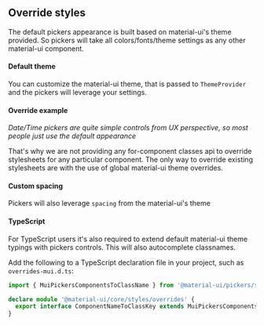 

<PageMeta title="CSS Overrides" />

## Override styles

The default pickers appearance is built based on material-ui's theme provided. So pickers will take all
colors/fonts/theme settings as any other material-ui component.



#### Default theme

You can customize the material-ui theme, that is passed to `ThemeProvider` and the pickers will leverage your settings.

<Example testId="css-override" source={CssTheme} />

#### Override example

_Date/Time pickers are quite simple controls from UX perspective, so most people just use the default appearance_

That's why we are not providing any for-component classes api to override stylesheets for any particular
component. The only way to override existing stylesheets are with the use of global material-ui theme
overrides.

<Example source={CssOverrides} />

#### Custom spacing

Pickers will also leverage `spacing` from the material-ui's theme

<Example source={CssThemeSpacing} />

#### TypeScript

For TypeScript users it's also required to extend default material-ui theme typings with pickers controls.
This will also autocomplete classnames.

Add the following to a TypeScript declaration file in your project, such as `overrides-mui.d.ts`:

<!-- should be in sync with lib/src/__tests__/typings.d.ts -->

```typescript
import { MuiPickersComponentsToClassName } from '@material-ui/pickers/src/typings/overrides';

declare module '@material-ui/core/styles/overrides' {
  export interface ComponentNameToClassKey extends MuiPickersComponentsToClassName {}
}
```
